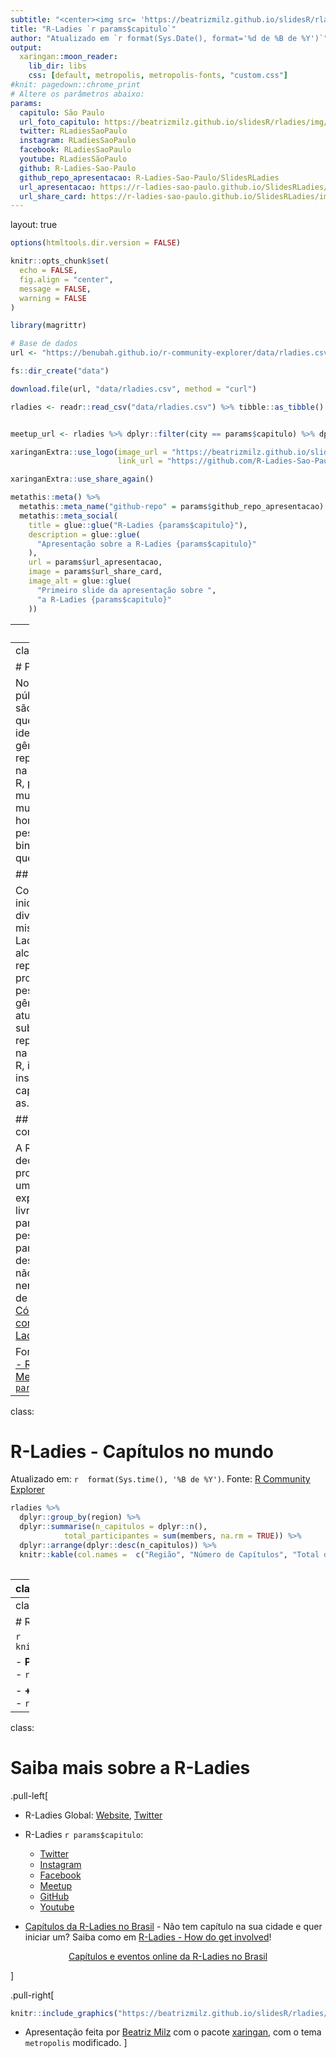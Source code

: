 ```yaml
---
subtitle: "<center><img src= 'https://beatrizmilz.github.io/slidesR/rladies/img/allisonhorst/community1.jpg' width = '40%' alt='Author: Allison Horst'></br><p>Ilustração por <a href='https://twitter.com/allison_horst' target=_blank>@allison_horst</a></p></center>"
title: "R-Ladies `r params$capitulo`"
author: "Atualizado em `r format(Sys.Date(), format='%d de %B de %Y')`"
output:
  xaringan::moon_reader:
    lib_dir: libs
    css: [default, metropolis, metropolis-fonts, "custom.css"]
#knit: pagedown::chrome_print
# Altere os parâmetros abaixo:
params:
  capitulo: São Paulo
  url_foto_capitulo: https://beatrizmilz.github.io/slidesR/rladies/img/1meetupsp.jpeg
  twitter: RLadiesSaoPaulo
  instagram: RLadiesSaoPaulo
  facebook: RLadiesSaoPaulo
  youtube: RLadiesSãoPaulo
  github: R-Ladies-Sao-Paulo
  github_repo_apresentacao: R-Ladies-Sao-Paulo/SlidesRLadies
  url_apresentacao: https://r-ladies-sao-paulo.github.io/SlidesRLadies/
  url_share_card: https://r-ladies-sao-paulo.github.io/SlidesRLadies/img/share-card.png
---
```

layout: true
  
```r
options(htmltools.dir.version = FALSE)

knitr::opts_chunk$set(
  echo = FALSE,
  fig.align = "center",
  message = FALSE,
  warning = FALSE
)

library(magrittr)
```

```r
# Base de dados
url <- "https://benubah.github.io/r-community-explorer/data/rladies.csv"

fs::dir_create("data")

download.file(url, "data/rladies.csv", method = "curl")

rladies <- readr::read_csv("data/rladies.csv") %>% tibble::as_tibble()


meetup_url <- rladies %>% dplyr::filter(city == params$capitulo) %>% dplyr::pull(fullurl)

```


```r
xaringanExtra::use_logo(image_url = "https://beatrizmilz.github.io/slidesR/introR/img/rainbow-inclusive.png",
                        link_url = "https://github.com/R-Ladies-Sao-Paulo/RLadies-Brasil")

```

```r
xaringanExtra::use_share_again()
```

```r
metathis::meta() %>%
  metathis::meta_name("github-repo" = params$github_repo_apresentacao) %>% 
  metathis::meta_social(
    title = glue::glue("R-Ladies {params$capitulo}"),
    description = glue::glue(
      "Apresentação sobre a R-Ladies {params$capitulo}"
    ),
    url = params$url_apresentacao,
    image = params$url_share_card,
    image_alt = glue::glue(
      "Primeiro slide da apresentação sobre ",
      "a R-Ladies {params$capitulo}"
    ))
```


---
class:  

# O que é a R-Ladies?
<br>

R-Ladies é uma organização mundial cuja missão é promover a diversidade de gênero na comunidade da linguagem R.

R-Ladies `r params$capitulo` integra, orgulhosamente, a organização R-Ladies Global, em `r params$capitulo`.

## Como?

Através de meetups e mentorias em um ambiente seguro e amigável.

Nosso principal objetivo é promover a linguagem computacional estatística R compartilhando conhecimento, assim, quem tiver interesse na linguagem será bem-vinda, independente do nível de conhecimento. 


Fonte: [About us - R-Ladies](https://rladies.org/about-us/), [Meetup - `r params$capitulo`](`r meetup_url`)

---
class:   

# Para quem?

Nosso principal público-alvo são as pessoas que se identificam com gêneros sub-representados na comunidade R, portanto: mulheres cis, mulheres trans, homens trans, pessoas não-binárias e queer.

## Missão

Como uma iniciativa de diversidade, a missão das R-Ladies é alcançar uma representação proporcional de pessoas de gêneros atualmente sub-representados na comunidade R, incentivando, inspirando e capacitando-as.


## Código de conduta

A R-Ladies dedica-se a proporcionar uma experiência livre de assédio para todas as pessoas partcicipantes, desta forma, não é tolerada nenhuma forma de assédio. [Código de conduta - R-Ladies](https://github.com/rladies/starter-kit/wiki/Code-of-Conduct#portuguese)



Fonte: [About us - R-Ladies](https://rladies.org/about-us/), [Meetup - `r params$capitulo`](`r meetup_url`)

---
class:

# R-Ladies - Capítulos no mundo

Atualizado em: `r  format(Sys.time(), '%B de %Y')`. Fonte: [R Community Explorer](https://benubah.github.io/r-community-explorer/rladies.html) 

```r
rladies %>%  
  dplyr::group_by(region) %>% 
  dplyr::summarise(n_capitulos = dplyr::n(), 
            total_participantes = sum(members, na.rm = TRUE)) %>% 
  dplyr::arrange(dplyr::desc(n_capitulos)) %>%
  knitr::kable(col.names =  c("Região", "Número de Capítulos", "Total de participantes"))
  
```

---
class:    

# R-Ladies no Brasil



Atualizado em: `r  format(Sys.time(), '%B de %Y')`. Fonte: [R Community Explorer](https://benubah.github.io/r-community-explorer/rladies.html) 

```r
rladies_br <- rladies %>%
  dplyr::arrange(desc(members)) %>%
  dplyr::filter(country == "Brazil") %>%
  dplyr::mutate(name = paste0("<a href='", fullurl, "' target='_blank'>", name, "</a>")) %>%
  dplyr::select(
    -X1,
    -city,
    -region,
    -fullurl,
    -country,
    -created,
    -upcoming_events,
    -last_event,
    -past_events,
    -status
  )

```

.pull-left[
```r
rladies_br %>%
  dplyr::slice(1:8) %>%  
  knitr::kable(col.names = c("Capítulo", "Participantes"))

```

]

.pull-right[
```r
rladies_br %>%
  dplyr::slice(9:dplyr::n()) %>%
  knitr::kable(col.names = c("Capítulo", "Participantes"))

```
]

<br>
<center>

<a class="github-button" href="https://github.com/R-Ladies-Sao-Paulo/RLadies-Brasil" data-color-scheme="no-preference: light; light: light; dark: dark;" data-size="large" data-show-count="true" aria-label="Star R-Ladies-Sao-Paulo/RLadies-Brasil on GitHub">Capítulos e eventos online da R-Ladies no Brasil</a>
</center>


```r
pessoas_participantes <- rladies %>% dplyr::filter(city == params$capitulo) %>% dplyr::select(members) %>% dplyr::pull()

primeiro_meetup <-  rladies %>% dplyr::filter(city == params$capitulo) %>% dplyr::pull(created) 
```

---
class: 

# R-Ladies em `r params$capitulo`

```r
knitr::include_graphics(params$url_foto_capitulo)
```


- **Primeiro encontro da R-Ladies `r params$capitulo` ** - `r format(primeiro_meetup, format='%Y')`

- **+ `r pessoas_participantes` pessoas participantes** - `r format(Sys.Date(), format='%B de %Y')`


---
class:

# Saiba mais sobre a R-Ladies
.pull-left[

- R-Ladies Global: [Website](https://rladies.org/), [<i class="fab fa-twitter"></i> Twitter](https://twitter.com/rladiesglobal)


- R-Ladies `r params$capitulo`: 
  - [<i class="fab fa-twitter"></i> Twitter](https://twitter.com/`r params$twitter`)
  - [<i class="fab fa-instagram"></i> Instagram](https://instagram.com/`r params$instagram`)
  - [<i class="fab fa-facebook"></i> Facebook](https://facebook.com/`r params$facebook`)
  - [<i class="fab fa-meetup"></i> Meetup](`r meetup_url`)
  - [<i class="fab fa-github"></i> GitHub](https://github.com/`r params$github`)
  - [<i class="fab fa-youtube"></i> Youtube](https://www.youtube.com/c/`r params$youtube`)


- [Capítulos da R-Ladies no Brasil](https://github.com/R-Ladies-Sao-Paulo/RLadies-Brasil) - Não tem capítulo na sua cidade e quer iniciar um?  Saiba como em [R-Ladies - How do get involved](https://rladies.org/about-us/help/)! 


<center>
<a class="github-button" href="https://github.com/R-Ladies-Sao-Paulo/RLadies-Brasil" data-color-scheme="no-preference: light; light: light; dark: dark;" data-size="large" data-show-count="true" aria-label="Star R-Ladies-Sao-Paulo/RLadies-Brasil on GitHub">Capítulos e eventos online da R-Ladies no Brasil</a>
</center>

]



.pull-right[
```r
knitr::include_graphics("https://beatrizmilz.github.io/slidesR/rladies/img/allisonhorst/principio_agora_pt.png")
```

- Apresentação feita por [Beatriz Milz](https://beatrizmilz.com) com o pacote [xaringan](https://github.com/yihui/xaringan), com o tema `metropolis` modificado.
]




<!-- inicio font awesome -->
<script src="https://kit.fontawesome.com/1f72d6921a.js" crossorigin="anonymous"></script>
<!-- final font awesome -->

<!-- inicio github buttons  -->
<script async defer src="https://buttons.github.io/buttons.js"></script>
<!-- final github buttons  -->
